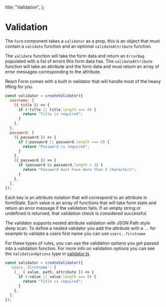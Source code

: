 
  title: "Validation",
};

# Validation

The `Form` component takes a `validator` as a prop, this is an object that must
contain a `validate` function and an optional `validateAttribute` function.

The `validate` function will take the form data and return an `ErrorBag`
populated with a list of errors this form data has. The `validateAttribute`
function will take an attribute and the form data and must return an array of
error messages corresponding to the attribute.

React Form comes with a built in validator that will handle most of the heavy
lifting for you.

```js
const validator = createValidator({
  username: [
    ({ title }) => {
      if (!title || title.length === 0) {
        return "Title is required";
      }
    },
  ],
  password: [
    ({ password }) => {
      if (!password || password.length === 0) {
        return "Password is required";
      }
    },
    ({ password }) => {
      if (password && password.length < 3) {
        return "Password must have more than 3 characters";
      }
    },
  ],
});
```

Each key is an attribute notation that will correspond to an attribute in
formState. Each value is an array of functions that will take form state and
return an error message if the validation fails. If an empty string or
undefined is returned, that validation check is considered successful.

The validator supports nested attribute validation with JSON Path style deep
scan. To define a nested validator you add the attribute with a `..` for
example to validate a users first name you can use `users..firstname`

For these types of rules, you can use the validation options you get passed
into a validation function. For more info on validation options you can see the
`ValidationOptions` type in
[validator.ts](https://github.com/AdeAttwood/ReactForm/blob/0.x/src/validator.ts)

```js
const validator = createValidator({
  'users..firstname': [
    (_, { value, path, attribute }) => {
      if (!value || value.length === 0) {
        return "Title is required";
      }
    },
  ],
});
```

